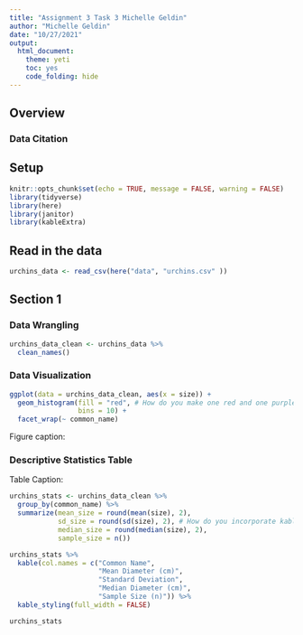 ```yaml
---
title: "Assignment 3 Task 3 Michelle Geldin"
author: "Michelle Geldin"
date: "10/27/2021"
output:  
  html_document: 
    theme: yeti
    toc: yes
    code_folding: hide
---
```

## Overview

### Data Citation

## Setup

```r
knitr::opts_chunk$set(echo = TRUE, message = FALSE, warning = FALSE)
library(tidyverse)
library(here)
library(janitor)
library(kableExtra)
```

## Read in the data

```r
urchins_data <- read_csv(here("data", "urchins.csv" ))
```

## Section 1

### Data Wrangling

```r
urchins_data_clean <- urchins_data %>%
  clean_names()
```

### Data Visualization

```r
ggplot(data = urchins_data_clean, aes(x = size)) +
  geom_histogram(fill = "red", # How do you make one red and one purple?
                 bins = 10) +
  facet_wrap(~ common_name)
```

Figure caption:


### Descriptive Statistics Table

Table Caption:

```r
urchins_stats <- urchins_data_clean %>%
  group_by(common_name) %>%
  summarize(mean_size = round(mean(size), 2),
            sd_size = round(sd(size), 2), # How do you incorporate kableExtra?
            median_size = round(median(size), 2),
            sample_size = n())

urchins_stats %>%
  kable(col.names = c("Common Name",
                      "Mean Diameter (cm)",
                      "Standard Deviation",
                      "Median Diameter (cm)", 
                      "Sample Size (n)")) %>%
  kable_styling(full_width = FALSE)

urchins_stats
```

